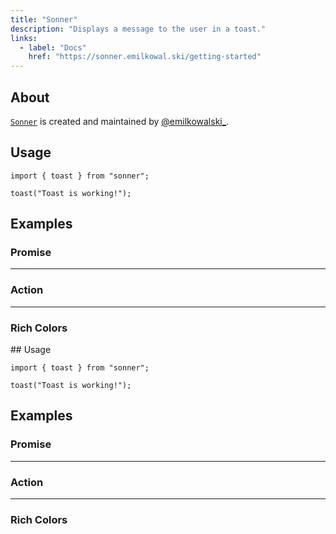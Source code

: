 ```yaml
---
title: "Sonner"
description: "Displays a message to the user in a toast."
links:
  - label: "Docs"
    href: "https://sonner.emilkowal.ski/getting-started"
---
```


<Preview name="sonner-demo" />

## About

[`Sonner`](https://sonner.emilkowal.ski) is created and maintained by [@emilkowalski\_](https://x.com/emilkowalski_).

## Usage

```tsx title="Imports"
import { toast } from "sonner";
```

```tsx title="Toast"
toast("Toast is working!");
```

## Examples

### Promise

<Preview name="sonner-promise" />

---

### Action

<Preview name="sonner-action" />

---

### Rich Colors

<Preview name="sonner-rich-colors" />
## Usage

```tsx title="Imports"
import { toast } from "sonner";
```

```tsx title="Toast"
toast("Toast is working!");
```

## Examples

### Promise

<Preview name="sonner-promise" />

---

### Action

<Preview name="sonner-action" />

---

### Rich Colors

<Preview name="sonner-rich-colors" />
